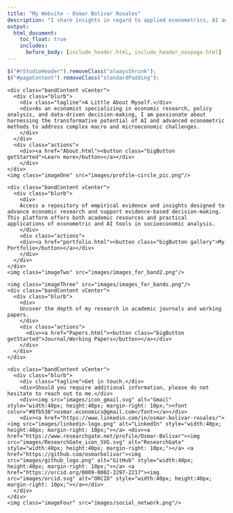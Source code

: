 ---
title: "My Website - Osmar Bolivar Rosales"
description: "I share insights in regard to applied econometrics, AI and data science for data-driven economics."
output:
  html_document:
    toc_float: true
    includes:
      before_body: [include_header.html, include_header_navpage.html]
---


```{js, echo=FALSE}
$("#rStudioHeader").removeClass("alwaysShrunk");
$("#pageContent").removeClass("standardPadding");
```

<!-- Google tag (gtag.js) -->
<script async src="https://www.googletagmanager.com/gtag/js?id=G-F5HJ5VRY62"></script>
<script>
  window.dataLayer = window.dataLayer || [];
  function gtag(){dataLayer.push(arguments);}
  gtag('js', new Date());

  gtag('config', 'G-F5HJ5VRY62');
</script>


<!--html_preserve-->


<div id="homeContent">
  <div class="band full orange first rightText">
    <div class="bandContent vCenter">
      <div class="blurb">
        <div class="tagline">A Little About Myself.</div>
        <div>As an economist specializing in economic research, policy analysis, and data-driven decision-making, I am passionate about harnessing the transformative potential of AI and advanced econometric methods to address complex macro and microeconomic challenges.
        </div>
      </div>
      <div class="actions">
        <div><a href="About.html"><button class="bigButton getStarted">Learn more</button></a></div>
        </div>
    </div>
    <img class="imageOne" src="images/profile-circle_pic.png"/>
  </div>

  <div class="band full gray1 second leftText">
    <div class="bandContent vCenter">
      <div class="blurb">
        <div>
        Access a repository of empirical evidence and insights designed to advance economic research and support evidence-based decision-making. This platform offers both academic resources and practical applications of econometric and AI tools in socioeconomic analysis.
        </div>
        <div class="actions">
        <div><a href="portfolio.html"><button class="bigButton gallery">My Portfolio</button></a></div>
        </div>
      </div>
    </div>
    <img class="imageTwo" src="images/images_for_band2.png"/>
  </div>

  <div class="band full third rightText">
    <img class="imageThree" src="images/images_for_bands.png"/>
    <div class="bandContent vCenter">
      <div class="blurb">
        <div>
        Uncover the depth of my research in academic journals and working papers.
        </div>
        <div class="actions">
          <div><a href="Papers.html"><button class="bigButton getStarted">Journal/Working Papers</button></a></div>
        </div>
      </div>
    </div>
  </div>
  
  <div class="band full gray2 fourth leftText">
    <div class="bandContent vCenter">
      <div class="blurb">
        <div class="tagline">Get in touch.</div>
        <div>Should you require additional information, please do not hesitate to reach out to me.</div> 
        <div><img src="images/icon_gmail.svg" alt="Gmail" style="width:40px; height:40px; margin-right: 10px;"><font color="#8fb538">osmar.economics@gmail.com</font></a></div>
        <div><a href="https://www.linkedin.com/in/osmar-bolivar-rosales/"><img src="images/linkedin-logo.png" alt="LinkedIn" style="width:40px; height:40px; margin-right: 10px;"></a> <div><a href="https://www.researchgate.net/profile/Osmar-Bolivar"><img src="images/ResearchGate_icon_SVG.svg" alt="ResearchGate" style="width:40px; height:40px; margin-right: 10px;"></a> <a href="https://github.com/osmarbolivar"><img src="images/github_logo.png" alt="GitHub" style="width:40px; height:40px; margin-right: 10px;"></a> <a href="https://orcid.org/0009-0002-2297-2217"><img src="images/orcid.svg" alt="ORCID" style="width:40px; height:40px; margin-right: 10px;"></a></div>
      </div>
    </div>
    <img class="imageFour" src="images/social_network.png"/>
  </div>
</div>

<!--/html_preserve-->
